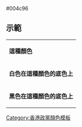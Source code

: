 <nowiki>#004c96</nowiki><noinclude>

== 示範 ==
{|
|- style="color:{{ {{PAGENAME}} }}"
| '''這種顏色'''
|- style="background:{{ {{PAGENAME}} }}; color:white"
| '''白色在這種顏色的底色上'''
|- style="background:{{ {{PAGENAME}} }}; color:black"
| '''黑色在這種顏色的底色上'''
|}

[[Category:香港政黨顏色模板]]

</noinclude>